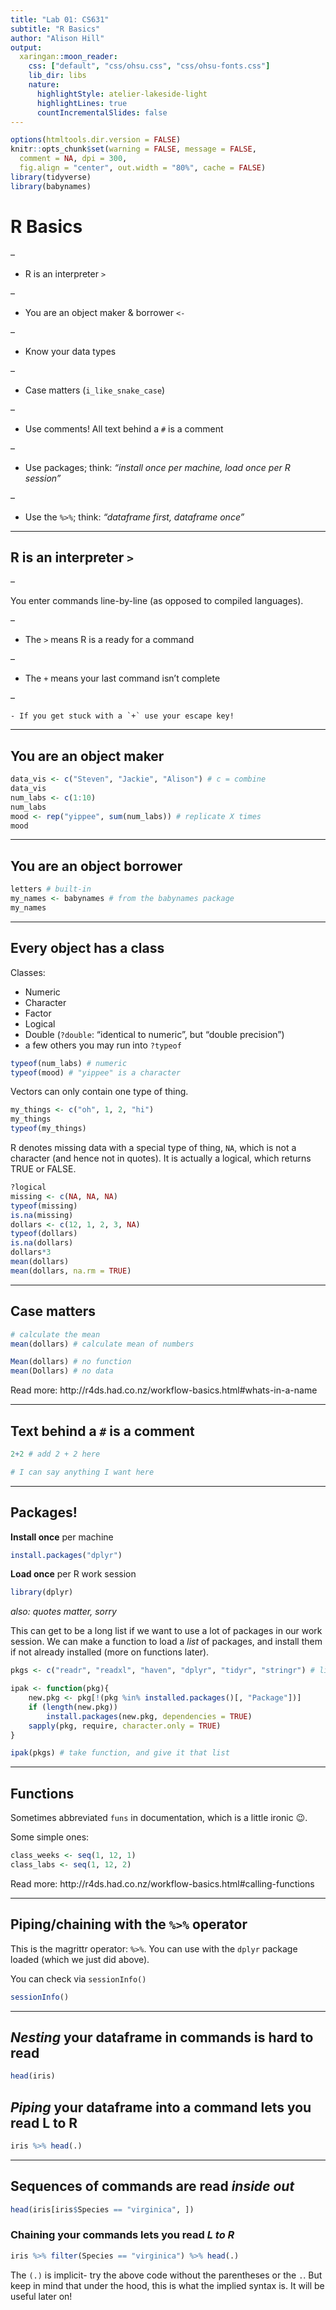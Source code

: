 ```yaml
---
title: "Lab 01: CS631"
subtitle: "R Basics"
author: "Alison Hill"
output:
  xaringan::moon_reader:
    css: ["default", "css/ohsu.css", "css/ohsu-fonts.css"]
    lib_dir: libs
    nature:
      highlightStyle: atelier-lakeside-light
      highlightLines: true
      countIncrementalSlides: false
---
```


```r
options(htmltools.dir.version = FALSE)
knitr::opts_chunk$set(warning = FALSE, message = FALSE, 
  comment = NA, dpi = 300,
  fig.align = "center", out.width = "80%", cache = FALSE)
library(tidyverse)
library(babynames)
```

# R Basics

--

* R is an interpreter `>`

--

* You are an object maker & borrower `<-`

--

* Know your data types

--

* Case matters (`i_like_snake_case`)

--

* Use comments! All text behind a `#` is a comment

--

* Use packages; think: *"install once per machine, load once per R session"*

--

* Use the `%>%`; think: *"dataframe first, dataframe once"*

---

## R is an interpreter `>`

--

You enter commands line-by-line (as opposed to compiled languages).

--

* The `>` means R is a ready for a command

--

* The `+` means your last command isn't complete

--

    - If you get stuck with a `+` use your escape key!

---

## You are an object maker


```r
data_vis <- c("Steven", "Jackie", "Alison") # c = combine
data_vis
num_labs <- c(1:10)
num_labs
mood <- rep("yippee", sum(num_labs)) # replicate X times
mood
```

---

## You are an object borrower


```r
letters # built-in
my_names <- babynames # from the babynames package
my_names
```



---

## Every object has a class

Classes:

* Numeric
* Character
* Factor
* Logical
* Double (`?double`: "identical to numeric", but "double precision")
* a few others you may run into `?typeof`

```r
typeof(num_labs) # numeric
typeof(mood) # "yippee" is a character
```

Vectors can only contain one type of thing.

```r
my_things <- c("oh", 1, 2, "hi") 
my_things
typeof(my_things) 
```

R denotes missing data with a special type of thing, `NA`, which is not a character (and hence not in quotes). It is actually a logical, which returns TRUE or FALSE.

```r
?logical
missing <- c(NA, NA, NA)
typeof(missing)
is.na(missing)
dollars <- c(12, 1, 2, 3, NA)
typeof(dollars)
is.na(dollars)
dollars*3
mean(dollars)
mean(dollars, na.rm = TRUE)
```


---

## Case matters

```r
# calculate the mean
mean(dollars) # calculate mean of numbers 
```

```r
Mean(dollars) # no function
mean(Dollars) # no data 
```

Read more: http://r4ds.had.co.nz/workflow-basics.html#whats-in-a-name

---

## Text behind a `#` is a comment

```r
2+2 # add 2 + 2 here

# I can say anything I want here
```


---

## Packages! 

**Install once** per machine

```r
install.packages("dplyr")
```

**Load once** per R work session

```r
library(dplyr)
```

*also: quotes matter, sorry*

This can get to be a long list if we want to use a lot of packages in our work session. We can make a function to load a *list* of packages, and install them if not already installed (more on functions later).

```r
pkgs <- c("readr", "readxl", "haven", "dplyr", "tidyr", "stringr") # list packages needed
```

```r
ipak <- function(pkg){
    new.pkg <- pkg[!(pkg %in% installed.packages()[, "Package"])]
    if (length(new.pkg)) 
        install.packages(new.pkg, dependencies = TRUE)
    sapply(pkg, require, character.only = TRUE)
}
```

```r
ipak(pkgs) # take function, and give it that list
```

---

## Functions 

Sometimes abbreviated `funs` in documentation, which is a little ironic 😉.

Some simple ones:

```r

class_weeks <- seq(1, 12, 1)
class_labs <- seq(1, 12, 2)
```


Read more: http://r4ds.had.co.nz/workflow-basics.html#calling-functions

---

## Piping/chaining with the `%>%` operator

This is the magrittr operator: `%>%`. You can use with the `dplyr` package loaded (which we just did above).

You can check via `sessionInfo()`
```r
sessionInfo()
```

---

## *Nesting* your dataframe in commands is hard to read

```r
head(iris)
```

## *Piping* your dataframe into a command lets you read L to R

```r
iris %>% head(.)
```

---

## Sequences of commands are read *inside out*

```r
head(iris[iris$Species == "virginica", ])
```

### Chaining your commands lets you read *L to R*
```r
iris %>% filter(Species == "virginica") %>% head(.) 
```

The `(.)` is implicit- try the above code without the parentheses or the `.`. But keep in mind that under the hood, this is what the implied syntax is. It will be useful later on!

